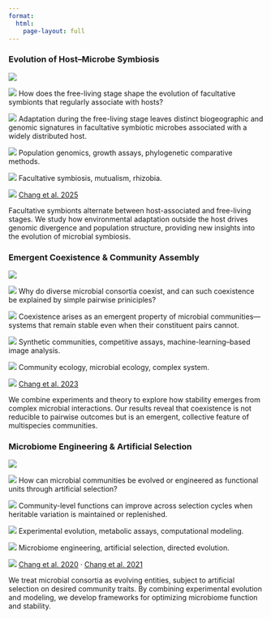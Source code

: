 ```yaml
--- 
format: 
  html:
    page-layout: full
---
```


::: {.grid}

::: {.g-col-12 .g-col-md-4}
### Evolution of Host–Microbe Symbiosis
![](images/research/facultative.png){.research-image}

![](images/icons/light-bulb.svg){.icon} How does the free-living stage shape the evolution of facultative symbionts that regularly associate with hosts?

![](images/icons/book.svg){.icon} Adaptation during the free-living stage leaves distinct biogeographic and genomic signatures in facultative symbiotic microbes associated with a widely distributed host.

![](images/icons/hammer.svg){.icon} Population genomics, growth assays, phylogenetic comparative methods.

![](images/icons/key.svg){.icon} Facultative symbiosis, mutualism, rhizobia.

![](images/icons/multiple-pages.svg){.icon} [Chang et al. 2025](https://www.biorxiv.org/content/10.1101/2025.01.14.632453v2)

Facultative symbionts alternate between host-associated and free-living stages. We study how environmental adaptation outside the host drives genomic divergence and population structure, providing new insights into the evolution of microbial symbiosis.
:::

::: {.g-col-12 .g-col-md-4}
### Emergent Coexistence & Community Assembly
![](images/research/coexistence.png){.research-image}

![](images/icons/light-bulb.svg){.icon} Why do diverse microbial consortia coexist, and can such coexistence be explained by simple pairwise priniciples?

![](images/icons/book.svg){.icon} Coexistence arises as an emergent property of microbial communities— systems that remain stable even when their constituent pairs cannot.

![](images/icons/hammer.svg){.icon} Synthetic communities, competitive assays, machine-learning–based image analysis.

![](images/icons/key.svg){.icon} Community ecology, microbial ecology, complex system.

![](images/icons/multiple-pages.svg){.icon} [Chang et al. 2023](https://www.science.org/doi/10.1126/science.adg0727)

We combine experiments and theory to explore how stability emerges from complex microbial interactions. Our results reveal that coexistence is not reducible to pairwise outcomes but is an emergent, collective feature of multispecies communities.
:::

::: {.g-col-12 .g-col-md-4}
### Microbiome Engineering & Artificial Selection
![](images/research/landscape.png){.research-image}

![](images/icons/light-bulb.svg){.icon} How can microbial communities be evolved or engineered as functional units through artificial selection?

![](images/icons/book.svg){.icon} Community-level functions can improve across selection cycles when heritable variation is maintained or replenished.

![](images/icons/hammer.svg){.icon} Experimental evolution, metabolic assays, computational modeling.

![](images/icons/key.svg){.icon} Microbiome engineering, artificial selection, directed evolution.

![](images/icons/multiple-pages.svg){.icon} [Chang et al. 2020](https://onlinelibrary.wiley.com/doi/abs/10.1111/evo.14092) · [Chang et al. 2021](https://www.nature.com/articles/s41559-021-01457-5)

We treat microbial consortia as evolving entities, subject to artificial selection on desired community traits. By combining experimental evolution and modeling, we develop frameworks for optimizing microbiome function and stability.
:::

:::